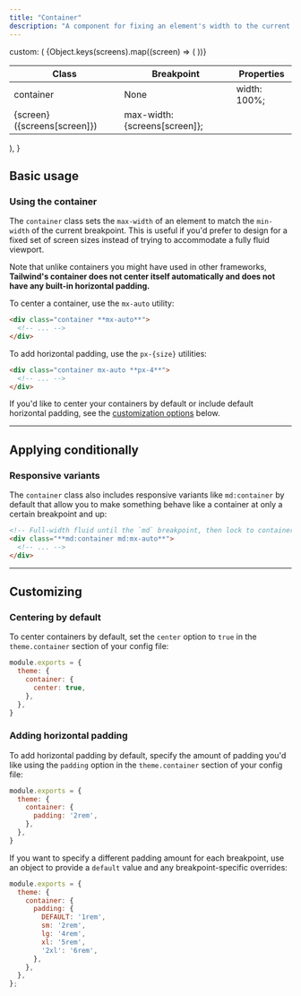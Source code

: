 ```yaml
---
title: "Container"
description: "A component for fixing an element's width to the current breakpoint."
---
```



  custom: (
    <table className="w-full text-left border-collapse">
      <colgroup>
        <col className="w-1/4" />
        <col className="w-1/4" />
        <col className="w-1/2" />
      </colgroup>
      <thead>
        <tr>
          <th className="sticky top-0 bg-white text-sm leading-6 font-semibold text-slate-700 p-0 dark:bg-slate-900 dark:text-slate-300">
            <div className="py-2 pr-2 border-b border-slate-200 dark:border-slate-400/20">Class</div>
          </th>
          <th className="sticky top-0 bg-white text-sm leading-6 font-semibold text-slate-700 p-0 dark:bg-slate-900 dark:text-slate-300">
            <div className="py-2 px-2 border-b border-slate-200 dark:border-slate-400/20">Breakpoint</div>
          </th>
          <th className="sticky top-0 bg-white text-sm leading-6 font-semibold text-slate-700 p-0 dark:bg-slate-900 dark:text-slate-300">
            <div className="py-2 pl-2 border-b border-slate-200 dark:border-slate-400/20">Properties</div>
          </th>
        </tr>
      </thead>
      <tbody className="align-baseline">
        <tr>
          <td translate="no" rowSpan={6} className="py-2 pr-2 font-mono font-bold text-xs leading-6 text-teal-500 whitespace-nowrap dark:text-teal-400">
            container
          </td>
          <td className="py-2 px-2 text-xs italic">
            None
          </td>
          <td translate="no" className="py-2 pl-2 font-mono text-xs leading-6 text-indigo-600 whitespace-pre dark:text-indigo-300">
            width: 100%;
          </td>
        </tr>
        {Object.keys(screens).map((screen) => (
          <tr key={screen}>
            <td translate="no" className="py-2 px-2 border-t border-slate-100 font-mono text-xs dark:border-slate-400/10">
              {screen} <span className="font-sans italic">({screens[screen]})</span>
            </td>
            <td translate="no" className="py-2 pl-2 font-mono text-xs leading-6 text-indigo-600 whitespace-pre border-t border-slate-100 dark:text-indigo-300 dark:border-slate-400/10">
              max-width: {screens[screen]};
            </td>
          </tr>
        ))}
      </tbody>
    </table>
  ),
}

## Basic usage

### Using the container

The `container` class sets the `max-width` of an element to match the `min-width` of the current breakpoint. This is useful if you'd prefer to design for a fixed set of screen sizes instead of trying to accommodate a fully fluid viewport.

Note that unlike containers you might have used in other frameworks, **Tailwind's container does not center itself automatically and does not have any built-in horizontal padding.**

To center a container, use the `mx-auto` utility:

```html
<div class="container **mx-auto**">
  <!-- ... -->
</div>
```

To add horizontal padding, use the `px-{size}` utilities:

```html
<div class="container mx-auto **px-4**">
  <!-- ... -->
</div>
```

If you'd like to center your containers by default or include default horizontal padding, see the [customization options](#customizing) below.

---

## Applying conditionally

### Responsive variants

The `container` class also includes responsive variants like `md:container` by default that allow you to make something behave like a container at only a certain breakpoint and up:

```html
<!-- Full-width fluid until the `md` breakpoint, then lock to container -->
<div class="**md:container md:mx-auto**">
  <!-- ... -->
</div>
```

---

## Customizing

### Centering by default

To center containers by default, set the `center` option to `true` in the `theme.container` section of your config file:

```js tailwind.config.js
module.exports = {
  theme: {
    container: {
      center: true,
    },
  },
}
```

### Adding horizontal padding

To add horizontal padding by default, specify the amount of padding you'd like using the `padding` option in the `theme.container` section of your config file:

```js tailwind.config.js
module.exports = {
  theme: {
    container: {
      padding: '2rem',
    },
  },
}
```

If you want to specify a different padding amount for each breakpoint, use an object to provide a `default` value and any breakpoint-specific overrides:

```js tailwind.config.js
module.exports = {
  theme: {
    container: {
      padding: {
        DEFAULT: '1rem',
        sm: '2rem',
        lg: '4rem',
        xl: '5rem',
        '2xl': '6rem',
      },
    },
  },
};
```
